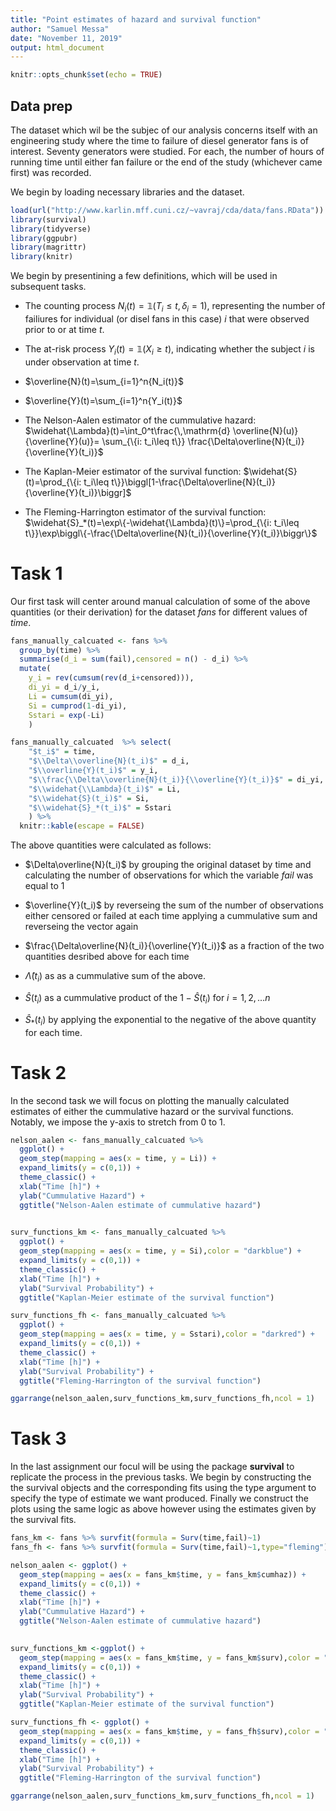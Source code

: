 ```yaml
---
title: "Point estimates of hazard and survival function"
author: "Samuel Messa"
date: "November 11, 2019"
output: html_document
---
```


```r
knitr::opts_chunk$set(echo = TRUE)
```
## Data prep
The dataset which wil be the subjec of our analysis concerns itself with an engineering study where the time to failure of diesel generator fans is of interest. Seventy generators were studied. For each, the number of hours of running time until either fan failure or the end of the study (whichever came first) was recorded.

We begin by loading necessary libraries and the dataset.
```r
load(url("http://www.karlin.mff.cuni.cz/~vavraj/cda/data/fans.RData"))
library(survival)
library(tidyverse)
library(ggpubr)
library(magrittr)
library(knitr)
```

We begin by presentining a few definitions, which will be used in subsequent tasks.

  + The counting process $N_i(t) = \mathbb{1}(T_i \leq t, \delta_i = 1)$, representing the number of failiures for individual (or disel fans in this case) $i$ that were observed prior to or at time $t$.
  
  + The at-risk process $Y_i(t) = \mathbb{1}(X_i \geq t)$, indicating whether the subject $i$ is under observation at time $t$.
  
  + $\overline{N}(t)=\sum_{i=1}^n{N_i(t)}$
  
  + $\overline{Y}(t)=\sum_{i=1}^n{Y_i(t)}$
  
  + The Nelson-Aalen estimator of the cummulative hazard: $\widehat{\Lambda}(t)=\int_0^t\frac{\,\mathrm{d} \overline{N}(u)}{\overline{Y}(u)}=
\sum_{\{i: t_i\leq t\}} \frac{\Delta\overline{N}(t_i)}{\overline{Y}(t_i)}$
 
 + The Kaplan-Meier estimator of the survival function: $\widehat{S}(t)=\prod_{\{i: t_i\leq t\}}\biggl[1-\frac{\Delta\overline{N}(t_i)}{\overline{Y}(t_i)}\biggr]$
 
 + The Fleming-Harrington estimator of the survival function: $\widehat{S}_*(t)=\exp\{-\widehat{\Lambda}(t)\}=\prod_{\{i: t_i\leq t\}}\exp\biggl\{-\frac{\Delta\overline{N}(t_i)}{\overline{Y}(t_i)}\biggr\}$
  
# Task 1
Our first task will center around manual calculation of some of the above quantities (or their derivation) for the dataset *fans* for different values of $time$. 
```r
fans_manually_calcuated <- fans %>% 
  group_by(time) %>%
  summarise(d_i = sum(fail),censored = n() - d_i) %>% 
  mutate(
    y_i = rev(cumsum(rev(d_i+censored))),
    di_yi = d_i/y_i,
    Li = cumsum(di_yi),
    Si = cumprod(1-di_yi),
    Sstari = exp(-Li)
    )

fans_manually_calcuated  %>% select(
    "$t_i$" = time,
    "$\\Delta\\overline{N}(t_i)$" = d_i,
    "$\\overline{Y}(t_i)$" = y_i,
    "$\\frac{\\Delta\\overline{N}(t_i)}{\\overline{Y}(t_i)}$" = di_yi,
    "$\\widehat{\\Lambda}(t_i)$" = Li,
    "$\\widehat{S}(t_i)$" = Si,
    "$\\widehat{S}_*(t_i)$" = Sstari
    ) %>%
  knitr::kable(escape = FALSE)
```

The above quantities were calculated as follows:
  
  + $\Delta\overline{N}(t_i)$ by grouping the original dataset by time and calculating the number of observations for which the variable $fail$ was equal to 1
  
  + $\overline{Y}(t_i)$ by reverseing the sum of the number of observations either censored or failed at each time applying a cummulative sum and reverseing the vector again 
  
  + $\frac{\Delta\overline{N}(t_i)}{\overline{Y}(t_i)}$ as a fraction of the two quantities desribed above for each time
  
  + $\widehat{\Lambda}(t_i)$ as as a cummulative sum of the above.
  
  + $\widehat{S}(t_i)$ as a cummulative product of the $1 - \widehat{S}(t_i)$ for $i = 1,2,\dots n$
  
  + $\widehat{S}_*(t_i)$ by applying the exponential to the negative of the above quantity for each time.
  
# Task 2 
In the second task we will focus on plotting the manually calculated estimates of either the cummulative hazard or the survival functions.
Notably, we impose the y-axis to stretch from 0 to 1.
```r
nelson_aalen <- fans_manually_calcuated %>% 
  ggplot() +
  geom_step(mapping = aes(x = time, y = Li)) + 
  expand_limits(y = c(0,1)) + 
  theme_classic() + 
  xlab("Time [h]") + 
  ylab("Cummulative Hazard") + 
  ggtitle("Nelson-Aalen estimate of cummulative hazard")
  

surv_functions_km <- fans_manually_calcuated %>% 
  ggplot() +
  geom_step(mapping = aes(x = time, y = Si),color = "darkblue") + 
  expand_limits(y = c(0,1)) + 
  theme_classic() + 
  xlab("Time [h]") + 
  ylab("Survival Probability") + 
  ggtitle("Kaplan-Meier estimate of the survival function")

surv_functions_fh <- fans_manually_calcuated %>% 
  ggplot() +
  geom_step(mapping = aes(x = time, y = Sstari),color = "darkred") + 
  expand_limits(y = c(0,1)) + 
  theme_classic() + 
  xlab("Time [h]") + 
  ylab("Survival Probability") + 
  ggtitle("Fleming-Harrington of the survival function")

ggarrange(nelson_aalen,surv_functions_km,surv_functions_fh,ncol = 1)
```

# Task 3 

In the last assignment our focul will be using the package **survival** to replicate the process in the previous tasks. We begin by constructing the 
the survival objects and the corresponding fits using the type argument to specify the type of estimate we want produced. Finally we construct the plots using the same logic as above however using the estimates given by the survival fits.
```r
fans_km <- fans %>% survfit(formula = Surv(time,fail)~1)
fans_fh <- fans %>% survfit(formula = Surv(time,fail)~1,type="fleming")

nelson_aalen <- ggplot() +
  geom_step(mapping = aes(x = fans_km$time, y = fans_km$cumhaz)) + 
  expand_limits(y = c(0,1)) + 
  theme_classic() + 
  xlab("Time [h]") + 
  ylab("Cummulative Hazard") + 
  ggtitle("Nelson-Aalen estimate of cummulative hazard")
  

surv_functions_km <-ggplot() +
  geom_step(mapping = aes(x = fans_km$time, y = fans_km$surv),color = "darkblue") + 
  expand_limits(y = c(0,1)) + 
  theme_classic() + 
  xlab("Time [h]") + 
  ylab("Survival Probability") + 
  ggtitle("Kaplan-Meier estimate of the survival function")

surv_functions_fh <- ggplot() +
  geom_step(mapping = aes(x = fans_km$time, y = fans_fh$surv),color = "darkred") + 
  expand_limits(y = c(0,1)) + 
  theme_classic() + 
  xlab("Time [h]") + 
  ylab("Survival Probability") + 
  ggtitle("Fleming-Harrington of the survival function")

ggarrange(nelson_aalen,surv_functions_km,surv_functions_fh,ncol = 1)
```

